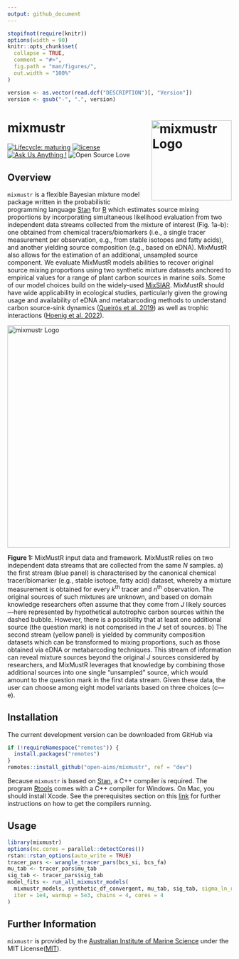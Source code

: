 ```yaml
---
output: github_document
---
```


<!-- README.md is generated from README.Rmd. Please edit that file -->

```r
stopifnot(require(knitr))
options(width = 90)
knitr::opts_chunk$set(
  collapse = TRUE,
  comment = "#>",
  fig.path = "man/figures/",
  out.width = "100%"
)
```

```r
version <- as.vector(read.dcf("DESCRIPTION")[, "Version"])
version <- gsub("-", ".", version)
```

# mixmustr <img src="man/figures/logo.png" width = 180 alt="mixmustr Logo" align="right" />

<!-- badges: start -->
[![Lifecycle: maturing](https://img.shields.io/badge/lifecycle-maturing-blue.svg)](https://lifecycle.r-lib.org/articles/stages.html)
[![license](https://img.shields.io/badge/license-MIT%20+%20file%20LICENSE-lightgrey.svg)](https://choosealicense.com/)
[![Ask Us Anything
\!](https://img.shields.io/badge/Ask%20us-anything-1abc9c.svg)](https://github.com/open-AIMS/mixmustr/issues/new)
![Open Source
Love](https://badges.frapsoft.com/os/v2/open-source.svg?v=103)
<!-- badges: end -->

## Overview

`mixmustr` is a flexible Bayesian mixture model package written in the probabilistic programming language [Stan](https://mc-stan.org/) for [R](https://www.r-project.org/) which estimates source mixing proportions by incorporating simultaneous likelihood evaluation from two independent data streams collected from the mixture of interest (Fig. 1a–b): one obtained from chemical tracers/biomarkers (i.e., a single tracer measurement per observation, e.g., from stable isotopes and fatty acids), and another yielding source composition (e.g., based on eDNA). MixMustR also allows for the estimation of an additional, unsampled source component. We evaluate MixMustR models abilities to recover original source mixing proportions using two synthetic mixture datasets anchored to empirical values for a range of plant carbon sources in marine soils. Some of our model choices build on the widely-used [MixSIAR](https://github.com/brianstock/MixSIAR). MixMustR should have wide applicability in ecological studies, particularly given the growing usage and availability of eDNA and metabarcoding methods to understand carbon source-sink dynamics ([Queirós et al. 2019](https://esajournals.onlinelibrary.wiley.com/doi/10.1002/ecm.1366)) as well as trophic interactions ([Hoenig et al. 2022](https://onlinelibrary.wiley.com/doi/abs/10.1111/mec.16688)).

<img src="man/figures/diagram.png" width = 500 alt="mixmustr Logo" align="center" />

**Figure 1:** MixMustR input data and framework. MixMustR relies on two independent data streams that are collected from the same *N* samples. a) the first stream (blue panel) is characterised by the canonical chemical tracer/biomarker (e.g., stable isotope, fatty acid) dataset, whereby a mixture measurement is obtained for every *k*^th^ tracer and *n*^th^ observation. The original sources of such mixtures are unknown, and based on domain knowledge researchers often assume that they come from *J* likely sources—here represented by hypothetical autotrophic carbon sources within the dashed bubble. However, there is a possibility that at least one additional source (the question mark) is not comprised in the *J* set of sources. b) The second stream (yellow panel) is yielded by community composition datasets which can be transformed to mixing proportions, such as those obtained via eDNA or metabarcoding techniques. This stream of information can reveal mixture sources beyond the original *J* sources considered by researchers, and MixMustR leverages that knowledge by combining those additional sources into one single "unsampled" source, which would amount to the question mark in the first data stream. Given these data, the user can choose among eight model variants based on three choices (c—e).

## Installation

The current development version can be downloaded from GitHub via

```r
if (!requireNamespace("remotes")) {
  install.packages("remotes")
}
remotes::install_github("open-aims/mixmustr", ref = "dev")
```

Because `mixmustr` is based on [Stan](https://mc-stan.org/), a C++
compiler is required. The program
[Rtools](https://cran.r-project.org/bin/windows/Rtools/) comes with a C++
compiler for Windows. On Mac, you should install Xcode. See the prerequisites
section on this
[link](https://github.com/stan-dev/rstan/wiki/RStan-Getting-Started)
for further instructions on how to get the compilers running.

## Usage

```r
library(mixmustr)
options(mc.cores = parallel::detectCores())
rstan::rstan_options(auto_write = TRUE)
tracer_pars <- wrangle_tracer_pars(bcs_si, bcs_fa)
mu_tab <- tracer_pars$mu_tab
sig_tab <- tracer_pars$sig_tab
model_fits <- run_all_mixmustr_models(
  mixmustr_models, synthetic_df_convergent, mu_tab, sig_tab, sigma_ln_rho = 0.1,
  iter = 1e4, warmup = 5e3, chains = 4, cores = 4
)
```

## Further Information

`mixmustr` is provided by the
[Australian Institute of Marine Science](https://www.aims.gov.au/) under the
MIT License([MIT](https://opensource.org/license/mit/)).
